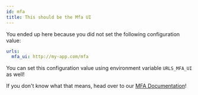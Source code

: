 ```yaml
---
id: mfa
title: This should be the Mfa UI
---
```


You ended up here because you did not set the following configuration value:

```yaml title="path/to/kratos/config.yml
urls:
  mfa_ui: http://my-app.com/mfa
```

You can set this configuration value using environment variable `URLS_MFA_UI` as
well!

If you don't know what that means, head over to our
[MFA Documentation](../self-service/flows/2fa-mfa-multi-factor-authentication.md)!
